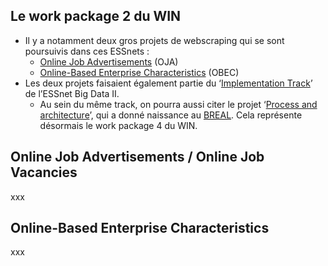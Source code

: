 ## Le work package 2 du WIN

- Il y a notamment deux gros projets de webscraping qui se sont poursuivis dans ces ESSnets :
    - [Online Job Advertisements](https://ec.europa.eu/eurostat/cros/content/WPB_Online_job_vacancies_en) (OJA)
    - [Online-Based Enterprise Characteristics](https://ec.europa.eu/eurostat/cros/content/WPC_Enterprise_characteristics_en) (OBEC)

- Les deux projets faisaient également partie du '[Implementation Track](https://ec.europa.eu/eurostat/cros/content/implementation-track-0_en)' de l'ESSnet Big Data II.
    - Au sein du même track, on pourra aussi citer le projet '[Process and architecture](https://ec.europa.eu/eurostat/cros/content/WPF_Process_and_architecture_en)', qui a donné naissance au [BREAL](https://ec.europa.eu/eurostat/cros/content/wpf-deliverable-f2-breal-big-data-reference-architecture-and-layers-application-layer-and-information-layer-31-03-2021-finalpdf_en). Cela représente désormais le work package 4 du WIN.


## Online Job Advertisements / Online Job Vacancies

xxx


## Online-Based Enterprise Characteristics

xxx